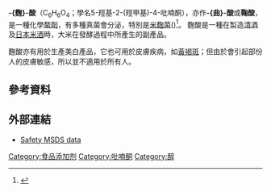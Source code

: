 {{chembox
| verifiedrevid = 410570835
| ImageFile = KojicAcid.svg
| IUPACName = 5-Hydroxy-2-(hydroxymethyl)-4H-pyran-4-one
| OtherNames = Kojic acid, 5-Hydroxy-2-(hydroxymethyl)-4-pyrone, 2-Hydroxymethyl-5-hydroxy-γ-pyrone
| Section1 = {{Chembox Identifiers
|   ChemSpiderID_Ref = {{chemspidercite|correct|chemspider}}
| ChemSpiderID = 3708
| ChEMBL_Ref = {{ebicite|correct|EBI}}
| ChEMBL = 287556
| StdInChI_Ref = {{stdinchicite|correct|chemspider}}
| StdInChI = 1S/C6H6O4/c7-2-4-1-5(8)6(9)3-10-4/h1,3,7,9H,2H2
| StdInChIKey_Ref = {{stdinchicite|correct|chemspider}}
| StdInChIKey = BEJNERDRQOWKJM-UHFFFAOYSA-N
| CASNo_Ref = {{cascite|correct|CAS}}
| CASNo = 501-30-4
|   EINECS = 207-922-4
|   PubChem = 3840
|   SMILES = O=C1/C=C(\O/C=C1/O)CO
|   UNII_Ref = {{fdacite|correct|FDA}}
| UNII = 6K23F1TT52
| KEGG_Ref = {{keggcite|correct|kegg}}
| KEGG = C14516
| InChI = 1/C6H6O4/c7-2-4-1-5(8)6(9)3-10-4/h1,3,7,9H,2H2
|   RTECS = UQ0875000
  }}
| Section2 = {{Chembox Properties
|   Formula = C<sub>6</sub>H<sub>6</sub>O<sub>4</sub>
|   MolarMass = 142.11
|   Appearance = Tan powder
|   Density = 
|   MeltingPt = 152 - 155 °C
|   BoilingPt = 
|   Solubility = 可溶解
|   pKa=9.40<ref>Bjerrum, J., et al. ''Stability Constants'', Chemical Society, London, 1958.</ref>
  }}
| Section3 = {{Chembox Hazards
|   MainHazards = 
|   FlashPt = 
|   Autoignition = 
|   RPhrases = {{R36/37/38}}
|   SPhrases = {{S22}}, {{S24/25}}
  }}
}}
'''-{麴}-酸'''（C<sub>6</sub>H<sub>6</sub>O<sub>4</sub>；學名5-羥基-2-(羥甲基)-4-吡喃酮），亦作'''-{曲}-酸'''或'''鞠酸'''，是一種化學[[螯合物|螯劑]]，有多種真菌會分泌，特別是[[米麴菌|米麴菌]](''{{lang|en|Aspergillus oryzae}}'')<ref>{{cite journal 
 | title = The constitution of kojic acid, a gamma-pyrone derivative formed by Aspergillus oryzae from carbohydrates
 | url = https://archive.org/details/sim_journal-of-the-chemical-society_1924-02_125/page/575
 | author = Yabuta T
 | journal = [[Journal_of_the_Chemical_Society|Journal of the Chemical Society]]
 | volume = 125 
 | issue = 
 | pages = 575–587
 | year = 1924 
 | doi = }}</ref>。
麴酸是一種在製造[[清酒|清酒]]及[[日本米酒|日本米酒]]時，大米在發酵過程中所產生的副產品。

麴酸亦有用於生產美白產品，它也可用於皮膚疾病，如[[黃褐斑|黃褐斑]]；但由於會引起部份人的皮膚敏感，所以並不適用於所有人。

== 參考資料 ==
{{Reflist}}

== 外部連結 ==
*[http://ptcl.chem.ox.ac.uk/MSDS/KO/kojic_acid.html Safety MSDS data]{{Wayback|url=http://ptcl.chem.ox.ac.uk/MSDS/KO/kojic_acid.html |date=20071011215739 }}

[[Category:食品添加剂|Category:食品添加剂]]
[[Category:吡喃酮|Category:吡喃酮]]
[[Category:醇|Category:醇]]
